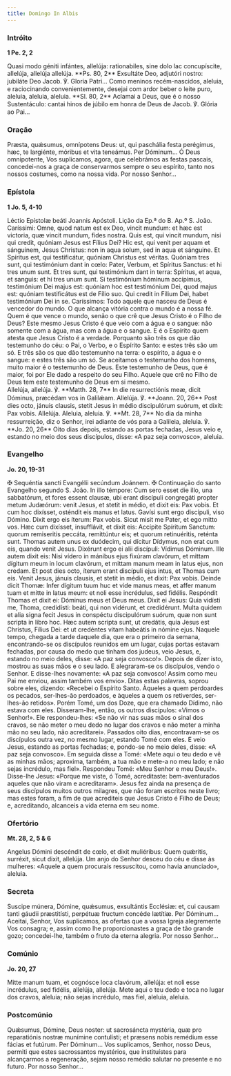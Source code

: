 ```yaml
---
title: Domingo In Albis
---
```


### Intróito

**1 Pe. 2, 2**

<div class="side-by-side not-content">
  <span>
    Quasi modo géniti infántes, allelúja: rationabiles, sine dolo lac
    concupíscite, allelúja, allelúja allelúja. **Ps. 80, 2** Exsultáte Deo,
    adjutóri nostro: jubiláte Deo Jacob. ℣. Gloria Patri...
  </span>
  <span>
    Como meninos recém-nascidos, aleluia, e raciocinando convenientemente,
    desejai com ardor beber o leite puro, aleluia, aleluia, aleluia. **Sl. 80,
    2** Aclamai a Deus, que é o nosso Sustentáculo: cantai hinos de júbilo em
    honra de Deus de Jacob. ℣. Glória ao Pai...
  </span>
</div>

### Oração

<div class="side-by-side not-content">
  <span>
    Præsta, quǽsumus, omnípotens Deus: ut, qui paschália festa perégimus, hæc,
    te largiénte, móribus et vita teneámus. Per Dóminum...
  </span>
  <span>
    Ó Deus omnipotente, Vos suplicamos, agora, que celebrámos as festas pascais,
    concedei-nos a graça de conservarmos sempre o seu espírito, tanto nos nossos
    costumes, como na nossa vida. Por nosso Senhor...
  </span>
</div>

### Epístola

**1 Jo. 5, 4-10**

<div class="side-by-side not-content">
  <span>Léctio Epístolæ beáti Joannis Apóstoli.</span>
  <span>Lição da Ep.ª do B. Ap.º S. João.</span>
  <span>
    Caríssimi: Omne, quod natum est ex Deo, vincit mundum: et hæc est victoria,
    quæ vincit mundum, fides nostra. Quis est, qui vincit mundum, nisi qui
    credit, quóniam Jesus est Fílius Dei? Hic est, qui venit per aquam et
    sánguinem, Jesus Christus: non in aqua solum, sed in aqua et sánguine. Et
    Spíritus est, qui testificátur, quóniam Christus est véritas. Quóniam tres
    sunt, qui testimónium dant in cœlo: Pater, Verbum, et Spíritus Sanctus: et
    hi tres unum sunt. Et tres sunt, qui testimónium dant in terra: Spíritus, et
    aqua, et sanguis: et hi tres unum sunt. Si testimónium hóminum accípimus,
    testimónium Dei majus est: quóniam hoc est testimónium Dei, quod majus est:
    quóniam testificátus est de Fílio suo. Qui credit in Fílium Dei, habet
    testimónium Dei in se.
  </span>
  <span>
    Caríssimos: Todo aquele que nasceu de Deus é vencedor do mundo. O que
    alcança vitória contra o mundo é a nossa fé. Quem é que vence o mundo, senão
    o que crê que Jesus Cristo é o Filho de Deus? Este mesmo Jesus Cristo é que
    veio com a água e o sangue: não somente com a água, mas com a água e o
    sangue. E é o Espírito quem atesta que Jesus Cristo é a verdade. Porquanto
    são três os que dão testemunho do céu: o Pai, o Verbo, e o Espírito Santo: e
    estes três são um só. E três são os que dão testemunho na terra: o espírito,
    a água e o sangue: e estes três são um só. Se aceitamos o testemunho dos
    homens, muito maior é o testemunho de Deus. Este testemunho de Deus, que é
    maior, foi por Ele dado a respeito do seu Filho. Aquele que crê no Filho de
    Deus tem este testemunho de Deus em si mesmo.
  </span>
</div>

<div class="side-by-side not-content">
  <span>
    Allelúja, allelúja. ℣. **Matth. 28, 7** In die resurrectiónis meæ, dicit
    Dóminus, præcédam vos in Galilǽam. Allelúja. ℣. **Joann. 20, 26** Post dies
    octo, jánuis clausis, stetit Jesus in médio discipulórum suórum, et dixit:
    Pax vobis. Allelúja.
  </span>
  <span>
    Aleluia, aleluia. ℣. **Mt. 28, 7** No dia da minha ressurreição, diz o
    Senhor, irei adiante de vós para a Galileia, aleluia. ℣. **Jo. 20, 26** Oito
    dias depois, estando as portas fechadas, Jesus veio e, estando no meio dos
    seus discípulos, disse: «A paz seja convosco», aleluia.
  </span>
</div>

### Evangelho

**Jo. 20, 19-31**

<div class="side-by-side not-content">
  <span>
    <span class="text-red-500">✠</span> Sequéntia sancti Evangélii secúndum
    Joánnem.
  </span>
  <span>
    <span class="text-red-500">✠</span> Continuação do santo Evangelho segundo
    S. João.
  </span>
  <span>
    In illo témpore: Cum sero esset die illo, una sabbatórum, et fores essent
    clausæ, ubi erant discípuli congregáti propter metum Judæórum: venit Jesus,
    et stetit in médio, et dixit eis: Pax vobis. Et cum hoc dixísset, osténdit
    eis manus et latus. Gavísi sunt ergo discípuli, viso Dómino. Dixit ergo eis
    íterum: Pax vobis. Sicut misit me Pater, et ego mitto vos. Hæc cum dixísset,
    insufflávit, et dixit eis: Accípite Spíritum Sanctum: quorum remiseritis
    peccáta, remittúntur eis; et quorum retinuéritis, reténta sunt. Thomas autem
    unus ex duódecim, qui dícitur Dídymus, non erat cum eis, quando venit Jesus.
    Dixérunt ergo ei alii discípuli: Vídimus Dóminum. Ille autem dixit eis: Nisi
    vídero in mánibus ejus fixúram clavórum, et mittam dígitum meum in locum
    clavórum, et mittam manum meam in latus ejus, non credam. Et post dies octo,
    íterum erant discípuli ejus intus, et Thomas cum eis. Venit Jesus, jánuis
    clausis, et stetit in médio, et dixit: Pax vobis. Deinde dicit Thomæ: Infer
    dígitum tuum huc et vide manus meas, et affer manum tuam et mitte in latus
    meum: et noli esse incrédulus, sed fidélis. Respóndit Thomas et dixit ei:
    Dóminus meus et Deus meus. Dixit ei Jesus: Quia vidísti me, Thoma,
    credidísti: beáti, qui non vidérunt, et credidérunt. Multa quidem et alia
    signa fecit Jesus in conspéctu discipulórum suórum, quæ non sunt scripta in
    libro hoc. Hæc autem scripta sunt, ut credátis, quia Jesus est Christus,
    Fílius Dei: et ut credéntes vitam habeátis in nómine ejus.
  </span>
  <span>
    Naquele tempo, chegada a tarde daquele dia, que era o primeiro da semana,
    encontrando-se os discípulos reunidos em um lugar, cujas portas estavam
    fechadas, por causa do medo que tinham dos judeus, veio Jesus, e, estando no
    meio deles, disse: «A paz seja convosco!». Depois de dizer isto, mostrou as
    suas mãos e o seu lado. E alegraram-se os discípulos, vendo o Senhor. E
    disse-lhes novamente: «A paz seja convosco! Assim como meu Pai me enviou,
    assim também vos envio». Ditas estas palavras, soprou sobre eles, dizendo:
    «Recebei o Espírito Santo. Àqueles a quem perdoardes os pecados, ser-lhes-ão
    perdoados, e àqueles a quem os retiverdes, ser-lhes-ão retidos». Porém Tomé,
    um dos Doze, que era chamado Dídimo, não estava com eles. Disseram-lhe,
    então, os outros discípulos: «Vimos o Senhor!». Ele respondeu-lhes: «Se não
    vir nas suas mãos o sinal dos cravos, se não meter o meu dedo no lugar dos
    cravos e não meter a minha mão no seu lado, não acreditarei». Passados oito
    dias, encontravam-se os discípulos outra vez, no mesmo lugar, estando Tomé
    com eles. E veio Jesus, estando as portas fechadas; e, pondo-se no meio
    deles, disse: «A paz seja convosco». Em seguida disse a Tomé: «Mete aqui o
    teu dedo e vê as minhas mãos; aproxima, também, a tua mão e mete-a no meu
    lado; e não sejas incrédulo, mas fiel». Respondeu Tomé: «Meu Senhor e meu
    Deus!». Disse-lhe Jesus: «Porque me viste, ó Tomé, acreditaste:
    bem-aventurados aqueles que não viram e acreditaram». Jesus fez ainda na
    presença de seus discípulos muitos outros milagres, que não foram escritos
    neste livro; mas estes foram, a fim de que acrediteis que Jesus Cristo é
    Filho de Deus; e, acreditando, alcanceis a vida eterna em seu nome.
  </span>
</div>

### Ofertório

**Mt. 28, 2, 5 & 6**

<div class="side-by-side not-content">
  <span>
    Angelus Dómini descéndit de cœlo, et dixit muliéribus: Quem quǽritis,
    surréxit, sicut dixit, allelúja.
  </span>
  <span>
    Um anjo do Senhor desceu do céu e disse às mulheres: «Aquele a quem
    procurais ressuscitou, como havia anunciado», aleluia.
  </span>
</div>

### Secreta

<div class="side-by-side not-content">
  <span>
    Suscipe múnera, Dómine, quǽsumus, exsultántis Ecclésiæ: et, cui causam tanti
    gáudii præstitísti, perpétuæ fructum concéde lætítiæ. Per Dóminum...
  </span>
  <span>
    Aceitai, Senhor, Vos suplicamos, as ofertas que a vossa Igreja alegremente
    Vos consagra; e, assim como lhe proporcionastes a graça de tão grande gozo;
    concedei-lhe, também o fruto da eterna alegria. Por nosso Senhor...
  </span>
</div>

### Comúnio

**Jo. 20, 27**

<div class="side-by-side not-content">
  <span>
    Mitte manum tuam, et cognósce loca clavórum, allelúja: et noli esse
    incrédulus, sed fidélis, allelúja, allelúja.
  </span>
  <span>
    Mete aqui o teu dedo e toca no lugar dos cravos, aleluia; não sejas
    incrédulo, mas fiel, aleluia, aleluia.
  </span>
</div>

### Postcomúnio

<div class="side-by-side not-content">
  <span>
    Quǽsumus, Dómine, Deus noster: ut sacrosáncta mystéria, quæ pro reparatiónis
    nostræ munímine contulísti; et præsens nobis remédium esse fácias et
    futúrum. Per Dóminum...
  </span>
  <span>
    Vos suplicamos, Senhor, nosso Deus, permiti que estes sacrossantos
    mystérios, que instituístes para alcançarmos a regeneração, sejam nosso
    remédio salutar no presente e no futuro. Por nosso Senhor...
  </span>
</div>
